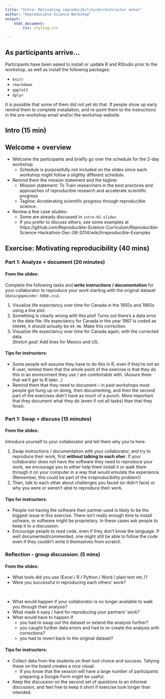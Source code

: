 ```yaml
---
title: "Intro: Motivating reproducibility<br>Instructor notes"
author: "Reproducible Science Workshop"
output: 
    html_document:
        css: styling.css

---
```


## As participants arrive...

Participants have been asked to install or update R and RStudio prior to the workshop, 
as well as install the following packages:

- `knitr`
- `rmarkdown`
- `ggplot2`
- `dplyr`

It is possible that some of them did not yet do that. If people show up early remind 
them to complete installation, and re-point them to the instructions in the 
pre-workshop email and/or the workshop website.


## Intro (15 min)

## Welcome + overview

- Welcome the participants and briefly go over the schedule for the 2-day workshop.
    - Schedule is purposefully not included on the slides since each workshop might 
    follow a slightly different schedule.
- Remind them the mission statement and the tagline:
    - Mission statement: To Train researchers in the best practices and approaches of reproducible research and accelerate scientific progress
    - Tagline: Accelerating scientific progress through reproducible science. 
- Review a few case studies: 
    - Some are already discussed in `intro-01-slides`
    - If you prefer to discuss others, see some examples at https://github.com/Reproducible-Science-Curriculum/Reproducible-Science-Hackathon-Dec-08-2014/wiki/Irreproducible-Examples

## Exercise: Motivating reproducibility (40 mins)

### Part 1: Analyze + document (20 minutes)

#### From the slides:

<div class="boxed">
Complete the following tasks and **write instructions / 
documentation** for your collaborator to reproduce your work starting with the 
original dataset (`data/gapminder-5060.csv`).

1. Visualize life expectancy over time for Canada in the 1950s and 1960s using 
a line plot.
2. Something is clearly wrong with this plot! Turns out there's a data error 
in the data file: life expectancy for Canada in the year 1967 is coded
as `999999`, it should actually be `69.96`. Make this correction.
3. Visualize life expectancy over time for Canada again, with the corrected 
data.<br>
*Stretch goal:* Add lines for Mexico and US.
</div>

#### Tips for instructors:

- Some people will assume they have to do this in R, even if they're not an R user,
remind them that the whole point of the exercise is that they do this in an 
environment they use / are comfortable with. (Assure them that we'll get to R 
later...)
- Remind them that they need to document -- in past workshops most people got hung
up on doing, then documenting, and then the second part of the exercises didn't
have as much of a punch. More important that they document what they do (even if
not all tasks) than that they finish.

### Part 1: Swap + discuss (15 minutes)

#### From the slides:

<div class="boxed">
Introduce yourself to your collaborator and tell them why you're here.

1. Swap instructions / documentation with your collaborator, and try to reproduce 
their work, first **without talking to each oher**. 
If your collaborator does not have the software they need to reproduce your work, we 
encourage you to either help them install it or walk them through it on your computer 
in a way that would emulate the experience. (Remember, this could be part of the 
irreproducibility problem!)
2. Then, talk to each other about challenges you faced (or didn't face) or why 
you were or weren't able to reproduce their work.
</div>

#### Tips for instructors:

- People not having the software their partner used is likely to be the biggest issue
in this exercise. There isn't really enough time to install sofware, or software might
be proprietary. In these cases ask people to keep it to a discussion.
- Encourage people to read code, even if they don't know the language. If well 
documented/commented, one might still be able to follow the code even if they couldn't
write it themselves from scratch.

### Reflection - group discussion: (5 mins)

#### From the slides:

<div class="boxed">
- What tools did you use (Excel / R / Python / Word / plain text etc.)?
- Were you successful in reproducing each others' work?

<br>

- What would happen if your collaborator is no longer available to walk you through 
their analysis?
- What made it easy / hard for reproducing your partners' work?
- What would have to happen if 
    - you had to swap out the dataset or extend the analysis further?
    - you caught further data errors and had to re-create the analysis
    with corrections?
    - you had to revert back to the original dataset?
</div>

#### Tips for instructors:

- Collect data from the students on their tool choice and success. Tallying these
on the board creates a nice visual.
    - If you know that the session will have a large number of participants preparing a
    Google Form might be useful.
- Keep the discussion on the second set of questions to an informal discussion, and
feel free to keep it short if exercise took longer than intended.
